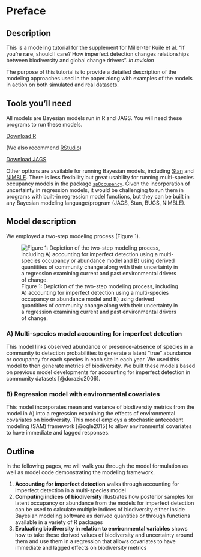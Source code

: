 # Preface {.unnumbered}

## Description

This is a modeling tutorial for the supplement for Miller-ter Kuile et al. "If you’re rare, should I care? How imperfect detection changes relationships between biodiversity and global change drivers". *in revision*

The purpose of this tutorial is to provide a detailed description of the modeling approaches used in the paper along with examples of the models in action on both simulated and real datasets.

## Tools you'll need

All models are Bayesian models run in R and JAGS. You will need these programs to run these models.

[Download R](https://cran.rstudio.com/)

(We also recommend [RStudio](https://posit.co/download/rstudio-desktop/))

[Download JAGS](https://sourceforge.net/projects/mcmc-jags/files/)

Other options are available for running Bayesian models, including [Stan](https://mc-stan.org/) and [NIMBLE](https://r-nimble.org/). There is less flexibility but great usability for running multi-species occupancy models in the package [`spOccupancy`](https://doserlab.com/files/spoccupancy-web/). Given the incorporation of uncertainty in regression models, it would be challenging to run them in programs with built-in regression model functions, but they can be built in any Bayesian modeling language/program (JAGS, Stan, BUGS, NIMBLE).

## Model description

We employed a two-step modeling process (Figure 1).

![Figure 1: Depiction of the two-step modeling process, including A) accounting for imperfect detection using a multi-species occupancy or abundance model and B) using derived quantitites of community change along with their uncertainty in a regression examining current and past environmental drivers of change.](pictures/DAG_v2.jpg)

### A) Multi-species model accounting for imperfect detection

This model links observed abundance or presence-absence of species in a community to detection probabilities to generate a latent "true" abundance or occupancy for each species in each site in each year. We used this model to then generate metrics of biodiversity. We built these models based on previous model developments for accounting for imperfect detection in community datasets [@dorazio2006].

### B) Regression model with environmental covariates

This model incorporates mean and variance of biodiversity metrics from the model in A) into a regression examining the effects of environmental covariates on biodiversity. This model employs a stochastic antecedent modeling (SAM) framework [@ogle2015] to allow environmental covariates to have immediate and lagged responses.

## Outline

In the following pages, we will walk you through the model formulation as well as model code demonstrating the modeling framework.

1.  **Accounting for imperfect detection** walks through accounting for imperfect detection in a multi-species model
2.  **Computing indices of biodiversity** illustrates how posterior samples for latent occupancy or abundance from the models for imperfect detection can be used to calculate multiple indices of biodiversity either inside Bayesian modeling software as derived quantities or through functions available in a variety of R packages
3.  **Evaluating biodiversity in relation to environmental variables** shows how to take these derived values of biodiversity and uncertainty around them and use them in a regression that allows covariates to have immediate and lagged effects on biodiversity metrics
